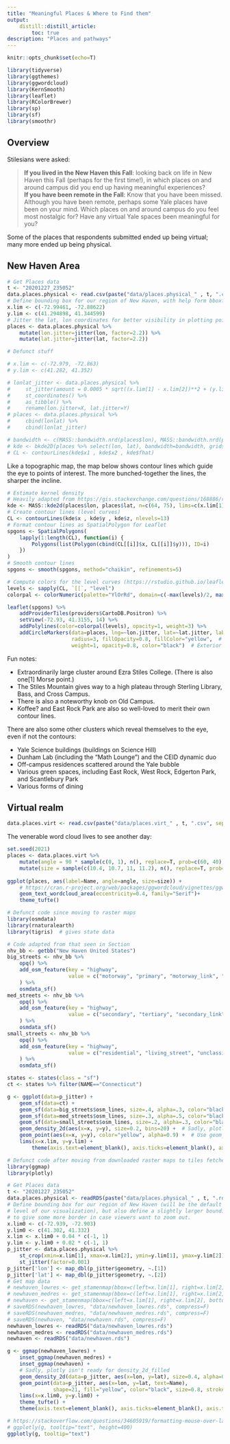 ```yaml
---
title: "Meaningful Places & Where to Find them"
output:
    distill::distill_article:
        toc: true
description: "Places and pathways"
---
```


```r
knitr::opts_chunk$set(echo=T)
```

```r
library(tidyverse)
library(ggthemes)
library(ggwordcloud)
library(KernSmooth)
library(leaflet)
library(RColorBrewer)
library(sp)
library(sf)
library(smoothr)
```

## Overview

Stilesians were asked:

> **If you lived in the New Haven this Fall**: looking back on life in New Haven this Fall (perhaps for the first time!), in which places on and around campus did you end up having meaningful experiences? \
**If you have been remote in the Fall**: Know that you have been missed. Although you have been remote, perhaps some Yale places have been on your mind. Which places on and around campus do you feel most nostalgic for? Have any virtual Yale spaces been meaningful for you?

Some of the places that respondents submitted ended up being virtual; many more ended up being physical.

## New Haven Area

```r
# Get Places data
t <- "20201227_235052"
data.places.physical <- read.csv(paste("data/places.physical_" , t, ".csv"))
# Define bounding box for our region of New Haven, with help form bboxfinder.com
x.lim <- c(-72.99461, -72.88622)
y.lim <- c(41.294898, 41.344599)
# Jitter the lat, lon coordinates for better visibility in plotting points
places <- data.places.physical %>%
    mutate(lon.jitter=jitter(lon, factor=2.2)) %>%
    mutate(lat.jitter=jitter(lat, factor=2.2))
```

```r
# Defunct stuff

# x.lim <- c(-72.979, -72.863)
# y.lim <- c(41.282, 41.352)

# lonlat_jitter <- data.places.physical %>%
#     st_jitter(amount = 0.0005 * sqrt((x.lim[1] - x.lim[2])**2 + (y.lim[1] - y.lim[2])**2)) %>%
#     st_coordinates() %>%
#     as_tibble() %>%
#     rename(lon.jitter=X, lat.jitter=Y)
# places <- data.places.physical %>%
#     cbind(lonlat) %>%
#     cbind(lonlat_jitter)

# bandwidth <- c(MASS::bandwidth.nrd(places$lon), MASS::bandwidth.nrd(places$lat)) / 4
# kde <- bkde2D(places %>% select(lon, lat), bandwidth=bandwidth, gridsize=2000*c(1,1))
# CL <- contourLines(kde$x1 , kde$x2 , kde$fhat)
```

Like a topographic map, the map below shows contour lines which guide the eye to points of interest. The more bunched-together the lines, the sharper the incline.

```r
# Estimate kernel density
# Heavily adapted from https://gis.stackexchange.com/questions/168886/r-how-to-build-heatmap-with-the-leaflet-package
kde <- MASS::kde2d(places$lon, places$lat, n=c(64, 75), lims=c(x.lim[1], x.lim[2], y.lim[1], y.lim[2]))
# Create contour lines (level curves)
CL <- contourLines(kde$x , kde$y , kde$z, nlevels=13)
# Format contour lines as SpatialPolygon for Leaflet
spgons <- SpatialPolygons(
    lapply(1:length(CL), function(i) {
        Polygons(list(Polygon(cbind(CL[[i]]$x, CL[[i]]$y))), ID=i)
    })
)
# Smooth contour lines
spgons <- smooth(spgons, method="chaikin", refinements=5)
```

```r
# Compute colors for the level curves (https://rstudio.github.io/leaflet/colors.html)
levels <- sapply(CL, `[[`, "level")
colorpal <- colorNumeric(palette="YlOrRd", domain=c(-max(levels)/2, max(levels)))

leaflet(spgons) %>%
    addProviderTiles(providers$CartoDB.Positron) %>%
    setView(-72.93, 41.3155, 14) %>%
    addPolylines(color=colorpal(levels), opacity=1, weight=3) %>%
    addCircleMarkers(data=places, lng=~lon.jitter, lat=~lat.jitter, label=~Name,
                     radius=3, fillOpacity=0.8, fillColor="yellow",  # Interior
                     weight=1, opacity=0.8, color="black")  # Exterior
```

Fun notes:

* Extraordinarily large cluster around Ezra Stiles College. (There is also one[1] Morse point.)
* The Stiles Mountain gives way to a high plateau through Sterling Library, Bass, and Cross Campus.
* There is also a noteworthy knob on Old Campus.
* Koffee? and East Rock Park are also so well-loved to merit their own contour lines.

There are also some other clusters which reveal themselves to the eye, even if not the contours:

* Yale Science buildings (buildings on Science Hill)
* Dunham Lab (including the "Math Lounge") and the CEID dynamic duo
* Off-campus residences scattered around the Yale bubble
* Various green spaces, including East Rock, West Rock, Edgerton Park, and Scantlebury Park
* Various forms of dining

## Virtual realm

```r
data.places.virt <- read.csv(paste("data/places.virt_" , t, ".csv", sep=""))
```

The venerable word cloud lives to see another day:

```r
set.seed(2021)
places <- data.places.virt %>%
    mutate(angle = 90 * sample(c(0, 1), n(), replace=T, prob=c(60, 40))) %>%
    mutate(size = sample(c(10.4, 10.7, 11, 11.2), n(), replace=T, prob=c(31, 23, 23, 23)))
    
ggplot(places, aes(label=Name, angle=angle, size=size)) +
    # https://cran.r-project.org/web/packages/ggwordcloud/vignettes/ggwordcloud.html
    geom_text_wordcloud_area(eccentricity=0.4, family="Serif")+
    theme_tufte()
```

```r
# Defunct code since moving to raster maps
library(osmdata)
library(rnaturalearth)
library(tigris)  # gives state data

# Code adapted from that seen in Section
nhv_bb <- getbb("New Haven United States")
big_streets <- nhv_bb %>%
    opq() %>%
    add_osm_feature(key = "highway",
                    value = c("motorway", "primary", "motorway_link", "primary_link")
    ) %>%
    osmdata_sf()
med_streets <- nhv_bb %>%
    opq() %>%
    add_osm_feature(key = "highway",
                    value = c("secondary", "tertiary", "secondary_link", "tertiary_link")
    ) %>%
    osmdata_sf()
small_streets <- nhv_bb %>%
    opq() %>%
    add_osm_feature(key = "highway",
                    value = c("residential", "living_street", "unclassified", "service", "footway")
    ) %>%
    osmdata_sf()

states <- states(class = "sf")
ct <- states %>% filter(NAME=="Connecticut")

g <- ggplot(data=p_jitter) +
    geom_sf(data=ct) +
    geom_sf(data=big_streets$osm_lines, size=.4, alpha=.3, color="black") +
    geom_sf(data=med_streets$osm_lines, size=.3, alpha=.5, color="black") +
    geom_sf(data=small_streets$osm_lines, size=.2, alpha=.3, color="black") +
    geom_density_2d(aes(x=x, y=y), size=0.2, bins=20) +  # Sadly, plotly isn't ready for density_2d_filled
    geom_point(aes(x=x, y=y), color="yellow", alpha=0.9) +  # Use geom_point for nice plotly hovers
    lims(x=x.lim, y=y.lim) +
        theme(axis.text=element_blank(), axis.ticks=element_blank(), axis.title=element_blank())
```

```r
# Defunct code after moving from downloaded raster maps to tiles fetched each time.
library(ggmap)
library(plotly)

# Get Places data
t <- "20201227_235052"
data.places.physical <- readRDS(paste("data/places.physical_" , t, ".rds"))
# Define bounding box for our region of New Haven (will be the default zoom
# level of our visualization), but also define a slightly larger bounding box
# to give some more border in case viewers want to zoom out.
x.lim0 <- c(-72.939, -72.903)
y.lim0 <- c(41.302, 41.332)
x.lim <- x.lim0 + 0.04 * c(-1, 1)
y.lim <- y.lim0 + 0.02 * c(-1, 1)
p_jitter <- data.places.physical %>%
    st_crop(xmin=x.lim[1], xmax=x.lim[2], ymin=y.lim[1], ymax=y.lim[2]) %>%
    st_jitter(factor=0.001)
p_jitter['lon'] <- map_dbl(p_jitter$geometry, ~.[1])
p_jitter['lat'] <- map_dbl(p_jitter$geometry, ~.[2])
# Get map data
# newhaven_lowres <- get_stamenmap(bbox=c(left=x.lim[1], right=x.lim[2], bottom=y.lim[1], top=y.lim[2]), zoom=15)
# newhaven_medres <- get_stamenmap(bbox=c(left=x.lim[1], right=x.lim[2], bottom=y.lim[1], top=y.lim[2]), zoom=16)
# newhaven <- get_stamenmap(bbox=c(left=x.lim[1], right=x.lim[2], bottom=y.lim[1], top=y.lim[2]), zoom=17)
# saveRDS(newhaven_lowres, "data/newhaven_lowres.rds", compress=F)
# saveRDS(newhaven_medres, "data/newhaven_medres.rds", compress=F)
# saveRDS(newhaven, "data/newhaven.rds", compress=F)
newhaven_lowres <- readRDS("data/newhaven_lowres.rds")
newhaven_medres <- readRDS("data/newhaven_medres.rds")
newhaven <- readRDS("data/newhaven.rds")

g <- ggmap(newhaven_lowres) +
    inset_ggmap(newhaven_medres) +
    inset_ggmap(newhaven) +
    # Sadly, plotly isn't ready for density_2d_filled
    geom_density_2d(data=p_jitter, aes(x=lon, y=lat), size=0.4, alpha=0.8, bins=15) +
    geom_point(data=p_jitter, aes(x=lon, y=lat, text=Name),
               shape=21, fill="yellow", color="black", size=0.8, stroke=0.1, alpha=0.8) +
    lims(x=x.lim0, y=y.lim0) +
    theme_tufte() +
    theme(axis.text=element_blank(), axis.ticks=element_blank(), axis.title=element_blank())

# https://stackoverflow.com/questions/34605919/formatting-mouse-over-labels-in-plotly-when-using-ggplotly
# ggplotly(g, tooltip="text", height=400)
ggplotly(g, tooltip="text")
```